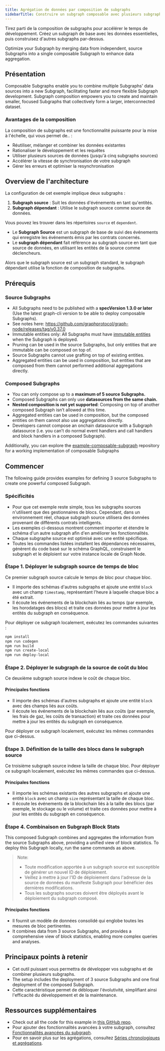 ```yaml
---
title: Agrégation de données par composition de subgraphs
sidebarTitle: Construire un subgraph composable avec plusieurs subgraphs
---
```


Tirez parti de la composition de subgraphs pour accélérer le temps de développement. Créez un subgraph de base avec les données essentielles, puis construisez d'autres subgraphs par-dessus.

Optimize your Subgraph by merging data from independent, source Subgraphs into a single composable Subgraph to enhance data aggregation.

## Présentation

Composable Subgraphs enable you to combine multiple Subgraphs' data sources into a new Subgraph, facilitating faster and more flexible Subgraph development. Subgraph composition empowers you to create and maintain smaller, focused Subgraphs that collectively form a larger, interconnected dataset.

### Avantages de la composition

La composition de subgraphs est une fonctionnalité puissante pour la mise à l'échelle, qui vous permet de.. :

- Réutiliser, mélanger et combiner les données existantes
- Rationaliser le développement et les requêtes
- Utiliser plusieurs sources de données (jusqu'à cinq subgraphs sources)
- Accélérer la vitesse de synchronisation de votre subgraph
- Gérer les erreurs et optimiser la resynchronisation

## Overview de l'architecture

La configuration de cet exemple implique deux subgraphs :

1. **Subgraph source** : Suit les données d'événements en tant qu'entités.
2. **Subgraph dépendant** : Utilise le subgraph source comme source de données.

Vous pouvez les trouver dans les répertoires `source` et `dependent`.

- Le **Subgraph Source** est un subgraph de base de suivi des événements qui enregistre les événements émis par les contrats concernés.
- Le **subgraph dépendant** fait référence au subgraph source en tant que source de données, en utilisant les entités de la source comme déclencheurs.

Alors que le subgraph source est un subgraph standard, le subgraph dépendant utilise la fonction de composition de subgraphs.

## Prérequis

### Source Subgraphs

- All Subgraphs need to be published with a **specVersion 1.3.0 or later** (Use the latest graph-cli version to be able to deploy composable Subgraphs).
- See notes here: https://github.com/graphprotocol/graph-node/releases/tag/v0.37.0
- Immutable entities only: All Subgraphs must have [immutable entities](/subgraphs/best-practices/immutable-entities-bytes-as-ids/#immutable-entities) when the Subgraph is deployed.
- Pruning can be used in the source Subgraphs, but only entities that are immutable can be composed on top of.
- Source Subgraphs cannot use grafting on top of existing entities.
- Aggregated entities can be used in composition, but entities that are composed from them cannot performed additional aggregations directly.

### Composed Subgraphs

- You can only compose up to a **maximum of 5 source Subgraphs.**
- Composed Subgraphs can only use **datasources from the same chain.**
- **Nested composition is not yet supported**: Composing on top of another composed Subgraph isn’t allowed at this time.
- Aggregated entities can be used in composition, but the composed entities on them cannot also use aggregations directly.
- Developers cannot compose an onchain datasource with a Subgraph datasource (i.e. you can’t do normal event handlers and call handlers and block handlers in a composed Subgraph).

Additionally, you can explore the [example-composable-subgraph](https://github.com/graphprotocol/example-composable-subgraph) repository for a working implementation of composable Subgraphs

## Commencer

The following guide provides examples for defining 3 source Subgraphs to create one powerful composed Subgraph.

### Spécificités⁠

- Pour que cet exemple reste simple, tous les subgraphs sources n'utilisent que des gestionnaires de blocs. Cependant, dans un environnement réel, chaque subgraph source utilisera des données provenant de différents contrats intelligents.
- Les exemples ci-dessous montrent comment importer et étendre le schéma d'un autre subgraph afin d'en améliorer les fonctionnalités.
- Chaque subgraphe source est optimisé avec une entité spécifique.
- Toutes les commandes listées installent les dépendances nécessaires, génèrent du code basé sur le schéma GraphQL, construisent le subgraph et le déploient sur votre instance locale de Graph Node.

### Étape 1. Déployer le subgraph source de temps de bloc

Ce premier subgraph source calcule le temps de bloc pour chaque bloc.

- Il importe des schémas d'autres subgraphs et ajoute une entité `block` avec un champ `timestamp`, représentant l'heure à laquelle chaque bloc a été extrait.
- Il écoute les événements de la blockchain liés au temps (par exemple, les horodatages des blocs) et traite ces données pour mettre à jour les entités du subgraph en conséquence.

Pour déployer ce subgraph localement, exécutez les commandes suivantes :

```bash
npm install
npm run codegen
npm run build
npm run create-local
npm run deploy-local
```

### Étape 2. Déployer le subgraph de la source de coût du bloc

Ce deuxième subgraph source indexe le coût de chaque bloc.

#### Principales fonctions

- Il importe des schémas d'autres subgraphs et ajoute une entité `block` avec des champs liés aux coûts.
- Il écoute les événements de la blockchain liés aux coûts (par exemple, les frais de gaz, les coûts de transaction) et traite ces données pour mettre à jour les entités du subgraph en conséquence.

Pour déployer ce subgraph localement, exécutez les mêmes commandes que ci-dessus.

### Étape 3. Définition de la taille des blocs dans le subgraph source

Ce troisième subgraph source indexe la taille de chaque bloc. Pour déployer ce subgraph localement, exécutez les mêmes commandes que ci-dessus.

#### Principales fonctions

- Il importe les schémas existants des autres subgraphs et ajoute une entité `block` avec un champ `size` représentant la taille de chaque bloc.
- Il écoute les événements de la blockchain liés à la taille des blocs (par exemple, le stockage ou le volume) et traite ces données pour mettre à jour les entités du subgraph en conséquence.

### Étape 4. Combinaison en Subgraph Block Stats

This composed Subgraph combines and aggregates the information from the source Subgraphs above, providing a unified view of block statistics. To deploy this Subgraph locally, run the same commands as above.

> Note:
>
> - Toute modification apportée à un subgraph source est susceptible de générer un nouvel ID de déploiement.
> - Veillez à mettre à jour l'ID de déploiement dans l'adresse de la source de données du manifeste Subgraph pour bénéficier des dernières modifications.
> - Tous les subgraphs sources doivent être déployés avant le déploiement du subgraph composé.

#### Principales fonctions

- Il fournit un modèle de données consolidé qui englobe toutes les mesures de bloc pertinentes.
- It combines data from 3 source Subgraphs, and provides a comprehensive view of block statistics, enabling more complex queries and analyses.

## Principaux points à retenir

- Cet outil puissant vous permettra de développer vos subgraphs et de combiner plusieurs subgraphs.
- The setup includes the deployment of 3 source Subgraphs and one final deployment of the composed Subgraph.
- Cette caractéristique permet de débloquer l'évolutivité, simplifiant ainsi l'efficacité du développement et de la maintenance.

## Ressources supplémentaires

- Check out all the code for this example in [this GitHub repo](https://github.com/graphprotocol/example-composable-subgraph).
- Pour ajouter des fonctionnalités avancées à votre subgraph, consultez [Fonctionnalités avancées du subgraph](/developing/creating/advanced/).
- Pour en savoir plus sur les agrégations, consultez [Séries chronologiques et agrégations](/subgraphs/developing/creating/advanced/#timeseries-and-aggregations).
